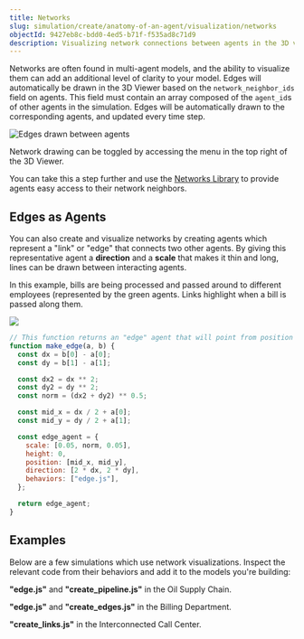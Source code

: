 ```yaml
---
title: Networks
slug: simulation/create/anatomy-of-an-agent/visualization/networks
objectId: 9427eb8c-bdd0-4ed5-b71f-f535ad8c71d9
description: Visualizing network connections between agents in the 3D viewer
---
```


Networks are often found in multi-agent models, and the ability to visualize them can add an additional level of clarity to your model. Edges will automatically be drawn in the 3D Viewer based on the `network_neighbor_ids` field on agents. This field must contain an array composed of the `agent_id`s of other agents in the simulation. Edges will be automatically drawn to the corresponding agents, and updated every time step.

![Edges drawn between agents](https://cdn-us1.hash.ai/site/docs/image%20%2865%29.png)

<Hint style="info">
  Network drawing can be toggled by accessing the menu in the top right of the
  3D Viewer.
</Hint>

You can take this a step further and use the [Networks Library](https://simulation.hash.ai/@hash/networks) to provide agents easy access to their network neighbors.

## Edges as Agents

You can also create and visualize networks by creating agents which represent a "link" or "edge" that connects two other agents. By giving this representative agent a **direction** and a **scale** that makes it thin and long, lines can be drawn between interacting agents.

In this example, bills are being processed and passed around to different employees \(represented by the green agents. Links highlight when a bill is passed along them.

![](https://cdn-us1.hash.ai/site/docs/billing_department_s.gif)

```javascript
// This function returns an "edge" agent that will point from position a to b
function make_edge(a, b) {
  const dx = b[0] - a[0];
  const dy = b[1] - a[1];

  const dx2 = dx ** 2;
  const dy2 = dy ** 2;
  const norm = (dx2 + dy2) ** 0.5;

  const mid_x = dx / 2 + a[0];
  const mid_y = dy / 2 + a[1];

  const edge_agent = {
    scale: [0.05, norm, 0.05],
    height: 0,
    position: [mid_x, mid_y],
    direction: [2 * dx, 2 * dy],
    behaviors: ["edge.js"],
  };

  return edge_agent;
}
```

## Examples

Below are a few simulations which use network visualizations. Inspect the relevant code from their behaviors and add it to the models you're building:

<Embed url="https://hash.ai/@hash/oil-supply-chain" caption="" />

**"edge.js"** and **"create_pipeline.js"** in the Oil Supply Chain.

**"edge.js"** and **"create_edges.js"** in the Billing Department.

<Embed url="https://hash.ai/@hash/interconnected-call-center" caption="" />

**"create_links.js"** in the Interconnected Call Center.
